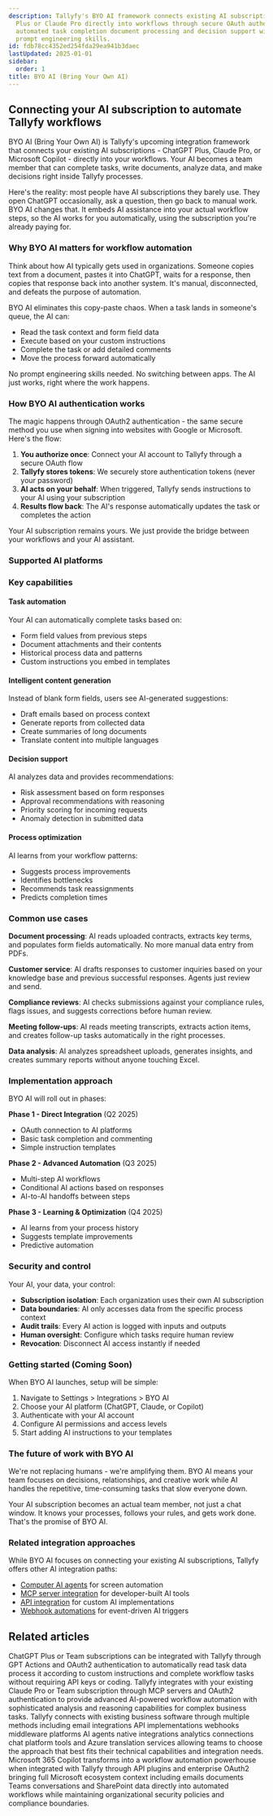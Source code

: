 ```yaml
---
description: Tallyfy's BYO AI framework connects existing AI subscriptions like ChatGPT
  Plus or Claude Pro directly into workflows through secure OAuth authentication enabling
  automated task completion document processing and decision support without requiring
  prompt engineering skills.
id: fdb78cc4352ed254fda29ea941b3daec
lastUpdated: 2025-01-01
sidebar:
  order: 1
title: BYO AI (Bring Your Own AI)
---
```



## Connecting your AI subscription to automate Tallyfy workflows

BYO AI (Bring Your Own AI) is Tallyfy's upcoming integration framework that connects your existing AI subscriptions - ChatGPT Plus, Claude Pro, or Microsoft Copilot - directly into your workflows. Your AI becomes a team member that can complete tasks, write documents, analyze data, and make decisions right inside Tallyfy processes.

Here's the reality: most people have AI subscriptions they barely use. They open ChatGPT occasionally, ask a question, then go back to manual work. BYO AI changes that. It embeds AI assistance into your actual workflow steps, so the AI works for you automatically, using the subscription you're already paying for.

### Why BYO AI matters for workflow automation

Think about how AI typically gets used in organizations. Someone copies text from a document, pastes it into ChatGPT, waits for a response, then copies that response back into another system. It's manual, disconnected, and defeats the purpose of automation.

BYO AI eliminates this copy-paste chaos. When a task lands in someone's queue, the AI can:
- Read the task context and form field data
- Execute based on your custom instructions
- Complete the task or add detailed comments
- Move the process forward automatically

No prompt engineering skills needed. No switching between apps. The AI just works, right where the work happens.

### How BYO AI authentication works

The magic happens through OAuth2 authentication - the same secure method you use when signing into websites with Google or Microsoft. Here's the flow:

1. **You authorize once**: Connect your AI account to Tallyfy through a secure OAuth flow
2. **Tallyfy stores tokens**: We securely store authentication tokens (never your password)
3. **AI acts on your behalf**: When triggered, Tallyfy sends instructions to your AI using your subscription
4. **Results flow back**: The AI's response automatically updates the task or completes the action

Your AI subscription remains yours. We just provide the bridge between your workflows and your AI assistant.

### Supported AI platforms

<PageTree />

### Key capabilities

#### Task automation
Your AI can automatically complete tasks based on:
- Form field values from previous steps
- Document attachments and their contents
- Historical process data and patterns
- Custom instructions you embed in templates

#### Intelligent content generation
Instead of blank form fields, users see AI-generated suggestions:
- Draft emails based on process context
- Generate reports from collected data
- Create summaries of long documents
- Translate content into multiple languages

#### Decision support
AI analyzes data and provides recommendations:
- Risk assessment based on form responses
- Approval recommendations with reasoning
- Priority scoring for incoming requests
- Anomaly detection in submitted data

#### Process optimization
AI learns from your workflow patterns:
- Suggests process improvements
- Identifies bottlenecks
- Recommends task reassignments
- Predicts completion times

### Common use cases

**Document processing**: AI reads uploaded contracts, extracts key terms, and populates form fields automatically. No more manual data entry from PDFs.

**Customer service**: AI drafts responses to customer inquiries based on your knowledge base and previous successful responses. Agents just review and send.

**Compliance reviews**: AI checks submissions against your compliance rules, flags issues, and suggests corrections before human review.

**Meeting follow-ups**: AI reads meeting transcripts, extracts action items, and creates follow-up tasks automatically in the right processes.

**Data analysis**: AI analyzes spreadsheet uploads, generates insights, and creates summary reports without anyone touching Excel.

### Implementation approach

BYO AI will roll out in phases:

**Phase 1 - Direct Integration** (Q2 2025)
- OAuth connection to AI platforms
- Basic task completion and commenting
- Simple instruction templates

**Phase 2 - Advanced Automation** (Q3 2025)
- Multi-step AI workflows
- Conditional AI actions based on responses
- AI-to-AI handoffs between steps

**Phase 3 - Learning & Optimization** (Q4 2025)
- AI learns from your process history
- Suggests template improvements
- Predictive automation

### Security and control

Your AI, your data, your control:
- **Subscription isolation**: Each organization uses their own AI subscription
- **Data boundaries**: AI only accesses data from the specific process context
- **Audit trails**: Every AI action is logged with inputs and outputs
- **Human oversight**: Configure which tasks require human review
- **Revocation**: Disconnect AI access instantly if needed

### Getting started (Coming Soon)

When BYO AI launches, setup will be simple:
1. Navigate to Settings > Integrations > BYO AI
2. Choose your AI platform (ChatGPT, Claude, or Copilot)
3. Authenticate with your AI account
4. Configure AI permissions and access levels
5. Start adding AI instructions to your templates

### The future of work with BYO AI

We're not replacing humans - we're amplifying them. BYO AI means your team focuses on decisions, relationships, and creative work while AI handles the repetitive, time-consuming tasks that slow everyone down.

Your AI subscription becomes an actual team member, not just a chat window. It knows your processes, follows your rules, and gets work done. That's the promise of BYO AI.

### Related integration approaches

While BYO AI focuses on connecting your existing AI subscriptions, Tallyfy offers other AI integration paths:
- [Computer AI agents](/products/pro/integrations/computer-ai-agents/) for screen automation
- [MCP server integration](/products/pro/integrations/mcp-server/) for developer-built AI tools
- [API integration](/products/pro/integrations/open-api/) for custom AI implementations
- [Webhook automations](/products/pro/integrations/webhooks/) for event-driven AI triggers


## Related articles
<CardGrid>
<LinkTitleCard header="<b>Byo Ai > ChatGPT integration</b>" href="/products/pro/integrations/byo-ai/chatgpt-integration/" > ChatGPT Plus or Team subscriptions can be integrated with Tallyfy through GPT Actions and OAuth2 authentication to automatically read task data process it according to custom instructions and complete workflow tasks without requiring API keys or coding. </LinkTitleCard>
<LinkTitleCard header="<b>Byo Ai > Claude integration</b>" href="/products/pro/integrations/byo-ai/claude-integration/" > Tallyfy integrates with your existing Claude Pro or Team subscription through MCP servers and OAuth2 authentication to provide advanced AI-powered workflow automation with sophisticated analysis and reasoning capabilities for complex business tasks. </LinkTitleCard>
<LinkTitleCard header="<b>Pro > Integrations</b>" href="/products/pro/integrations/" > Tallyfy connects with existing business software through multiple methods including email integrations API implementations webhooks middleware platforms AI agents native integrations analytics connections chat platform tools and Azure translation services allowing teams to choose the approach that best fits their technical capabilities and integration needs. </LinkTitleCard>
<LinkTitleCard header="<b>Byo Ai > Microsoft Copilot integration</b>" href="/products/pro/integrations/byo-ai/microsoft-copilot-integration/" > Microsoft 365 Copilot transforms into a workflow automation powerhouse when integrated with Tallyfy through API plugins and enterprise OAuth2 bringing full Microsoft ecosystem context including emails documents Teams conversations and SharePoint data directly into automated workflows while maintaining organizational security policies and compliance boundaries. </LinkTitleCard>
</CardGrid>